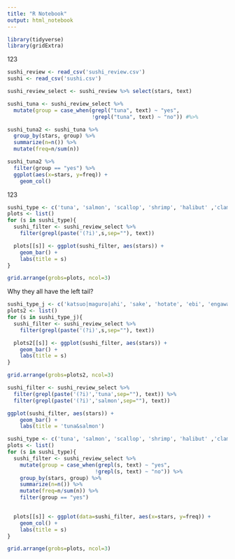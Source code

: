 ```yaml
---
title: "R Notebook"
output: html_notebook
---
```



```r
library(tidyverse)
library(gridExtra)
```

123
```r
sushi_review <- read_csv('sushi_review.csv')
sushi <- read_csv('sushi.csv')

sushi_review_select <- sushi_review %>% select(stars, text)
```

```r
sushi_tuna <- sushi_review_select %>%
  mutate(group = case_when(grepl("tuna", text) ~ "yes",
                           !grepl("tuna", text) ~ "no")) #%>%
```

```r
sushi_tuna2 <- sushi_tuna %>%
  group_by(stars, group) %>%
  summarize(n=n()) %>%
  mutate(freq=n/sum(n))
```

```r
sushi_tuna2 %>%
  filter(group == "yes") %>%
  ggplot(aes(x=stars, y=freq)) +
    geom_col()
```
123
```r
sushi_type <- c('tuna', 'salmon', 'scallop', 'shrimp', 'halibut' ,'clam')
plots <- list()
for (s in sushi_type){
  sushi_filter <- sushi_review_select %>%
    filter(grepl(paste('(?i)',s,sep=""), text))

  plots[[s]] <- ggplot(sushi_filter, aes(stars)) +
    geom_bar() +
    labs(title = s)
}

grid.arrange(grobs=plots, ncol=3)
```
Why they all have the left tail?

```r
sushi_type_j <- c('katsuo|maguro|ahi', 'sake', 'hotate', 'ebi', 'engawa', 'hokkigai|akagai|tsubugai|mirugai')
plots2 <- list()
for (s in sushi_type_j){
  sushi_filter <- sushi_review_select %>%
    filter(grepl(paste('(?i)',s,sep=""), text))

  plots2[[s]] <- ggplot(sushi_filter, aes(stars)) +
    geom_bar() +
    labs(title = s)
}

grid.arrange(grobs=plots2, ncol=3)
```
```r
sushi_filter <- sushi_review_select %>%
  filter(grepl(paste('(?i)','tuna',sep=""), text)) %>%
  filter(grepl(paste('(?i)','salmon',sep=""), text))

ggplot(sushi_filter, aes(stars)) +
    geom_bar() +
    labs(title = 'tuna&salmon')
```

```r
sushi_type <- c('tuna', 'salmon', 'scallop', 'shrimp', 'halibut' ,'clam')
plots <- list()
for (s in sushi_type){
  sushi_filter <- sushi_review_select %>%
    mutate(group = case_when(grepl(s, text) ~ "yes",
                            !grepl(s, text) ~ "no")) %>%
    group_by(stars, group) %>%
    summarize(n=n()) %>%
    mutate(freq=n/sum(n)) %>%
    filter(group == "yes")
      

  plots[[s]] <- ggplot(data=sushi_filter, aes(x=stars, y=freq)) +
    geom_col() +
    labs(title = s)
}

grid.arrange(grobs=plots, ncol=3)
```
